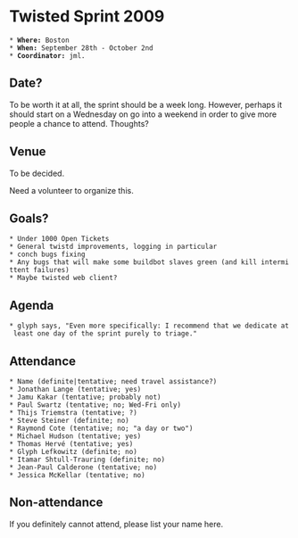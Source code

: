 = Twisted Sprint 2009 =

 * '''Where:''' Boston
 * '''When:''' September 28th - October 2nd
 * '''Coordinator:''' jml.

== Date? ==

To be worth it at all, the sprint should be a week long. However, perhaps it should start on a Wednesday on go into a weekend in order to give more people a chance to attend. Thoughts?

== Venue ==

To be decided.

Need a volunteer to organize this.

== Goals? ==

 * Under 1000 Open Tickets
 * General twistd improvements, logging in particular
 * conch bugs fixing
 * Any bugs that will make some buildbot slaves green (and kill intermittent failures)
 * Maybe twisted web client?

== Agenda ==

 * glyph says, "Even more specifically: I recommend that we dedicate at least one day of the sprint purely to triage."

== Attendance ==

 * Name (definite|tentative; need travel assistance?)
 * Jonathan Lange (tentative; yes)
 * Jamu Kakar (tentative; probably not)
 * Paul Swartz (tentative; no; Wed-Fri only)
 * Thijs Triemstra (tentative; ?)
 * Steve Steiner (definite; no)
 * Raymond Cote (tentative; no; "a day or two")
 * Michael Hudson (tentative; yes)
 * Thomas Hervé (tentative; yes)
 * Glyph Lefkowitz (definite; no)
 * Itamar Shtull-Trauring (definite; no)
 * Jean-Paul Calderone (tentative; no)
 * Jessica McKellar (tentative; no)


== Non-attendance ==

If you definitely cannot attend, please list your name here.

